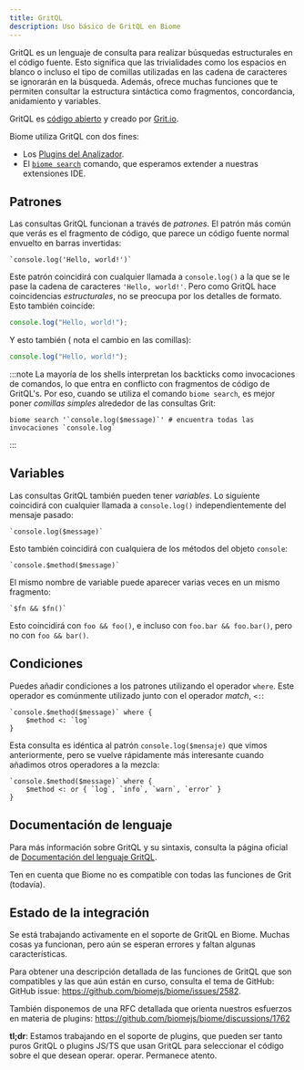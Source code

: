 ```yaml
---
title: GritQL
description: Uso básico de GritQL en Biome
---
```


GritQL es un lenguaje de consulta para realizar búsquedas estructurales en el código fuente.
Esto significa que las trivialidades como los espacios en blanco o incluso el tipo de comillas utilizadas en las cadena de caracteres
se ignorarán en la búsqueda. Además, ofrece muchas
funciones que te permiten consultar la estructura sintáctica como fragmentos, concordancia,
anidamiento y variables.

GritQL es [código abierto](https://github.com/getgrit/gritql/) y creado por [Grit.io](https://grit.io/).

Biome utiliza GritQL con dos fines:

- Los [Plugins del Analizador](/linter/plugins).
- El [`biome search`](/reference/cli/#biome-search) comando, que esperamos extender
  a nuestras extensiones IDE.

## Patrones

Las consultas GritQL funcionan a través de _patrones_. El patrón más común que verás es
el fragmento de código, que parece un código fuente normal envuelto en barras invertidas:

```grit
`console.log('Hello, world!')`
```

Este patrón coincidirá con cualquier llamada a `console.log()` a la que se le pase la cadena de caracteres
`'Hello, world!'`. Pero como GritQL hace coincidencias _estructurales_, no
se preocupa por los detalles de formato. Esto también coincide:

```js
console.log("Hello, world!");
```

Y esto también ( nota el cambio en las comillas):

```js
console.log("Hello, world!");
```

:::note
La mayoría de los shells interpretan los backticks como invocaciones de comandos, lo que entra en conflicto con
fragmentos de código de GritQL's. Por eso, cuando se utiliza el comando `biome search`, es mejor
poner _comillas simples_ alrededor de las consultas Grit:

```shell
biome search '`console.log($message)`' # encuentra todas las invocaciones `console.log`
```

:::

## Variables

Las consultas GritQL también pueden tener _variables_. Lo siguiente coincidirá con cualquier llamada a
`console.log()` independientemente del mensaje pasado:

```grit
`console.log($message)`
```

Esto también coincidirá con cualquiera de los métodos del objeto `console`:

```grit
`console.$method($message)`
```

El mismo nombre de variable puede aparecer varias veces en un mismo fragmento:

```grit
`$fn && $fn()`
```

Esto coincidirá con `foo && foo()`, e incluso con `foo.bar && foo.bar()`, pero no con
`foo && bar()`.

## Condiciones

Puedes añadir condiciones a los patrones utilizando el operador `where`. Este operador es
comúnmente utilizado junto con el operador _match_, `<:`:

```grit
`console.$method($message)` where {
    $method <: `log`
}
```

Esta consulta es idéntica al patrón `console.log($mensaje)` que vimos anteriormente,
pero se vuelve rápidamente más interesante cuando añadimos otros operadores a la mezcla:

```grit
`console.$method($message)` where {
    $method <: or { `log`, `info`, `warn`, `error` }
}
```

## Documentación de lenguaje

Para más información sobre GritQL y su sintaxis, consulta la página oficial de
[Documentación del lenguaje GritQL](https://docs.grit.io/language/overview).

Ten en cuenta que Biome no es compatible con todas las funciones de Grit (todavía).

## Estado de la integración

Se está trabajando activamente en el soporte de GritQL en Biome. Muchas cosas ya funcionan,
pero aún se esperan errores y faltan algunas características.

Para obtener una descripción detallada de las funciones de GritQL que son compatibles y
las que aún están en curso, consulta el tema de GitHub: GitHub issue:
https://github.com/biomejs/biome/issues/2582.

También disponemos de una RFC detallada que orienta nuestros esfuerzos en materia de plugins:
https://github.com/biomejs/biome/discussions/1762

**tl;dr**: Estamos trabajando en el soporte de plugins, que pueden ser tanto puros GritQL
o plugins JS/TS que usan GritQL para seleccionar el código sobre el que desean operar.
operar. Permanece atento.
